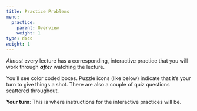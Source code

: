 ```yaml
---
title: Practice Problems
menu:
  practice:
    parent: Overview
    weight: 1
type: docs
weight: 1
---
```


*Almost* every lecture has a corresponding, interactive practice that you will work through ***after*** watching the lecture. 

You'll see color coded boxes. Puzzle icons (like below) indicate that it's your turn to give things a shot. There are also a couple of quiz questions scattered throughout. 

:::puzzle
**Your turn**: This is where instructions for the interactive practices will be.
:::